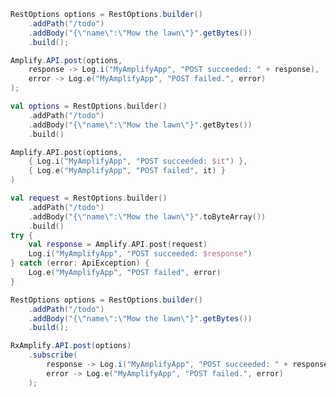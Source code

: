 <BlockSwitcher>
<Block name="Java">

```java
RestOptions options = RestOptions.builder()
    .addPath("/todo")
    .addBody("{\"name\":\"Mow the lawn\"}".getBytes())
    .build();

Amplify.API.post(options,
    response -> Log.i("MyAmplifyApp", "POST succeeded: " + response),
    error -> Log.e("MyAmplifyApp", "POST failed.", error)
);
```

</Block>
<Block name="Kotlin - Callbacks">

```kotlin
val options = RestOptions.builder()
    .addPath("/todo")
    .addBody("{\"name\":\"Mow the lawn\"}".getBytes())
    .build()

Amplify.API.post(options,
    { Log.i("MyAmplifyApp", "POST succeeded: $it") },
    { Log.e("MyAmplifyApp", "POST failed", it) }
)
```

</Block>
<Block name="Kotlin - Coroutines">

```kotlin
val request = RestOptions.builder()
    .addPath("/todo")
    .addBody("{\"name\":\"Mow the lawn\"}".toByteArray())
    .build()
try {
    val response = Amplify.API.post(request)
    Log.i("MyAmplifyApp", "POST succeeded: $response")
} catch (error: ApiException) {
    Log.e("MyAmplifyApp", "POST failed", error)
}
```

</Block>
<Block name="RxJava">

```java
RestOptions options = RestOptions.builder()
    .addPath("/todo")
    .addBody("{\"name\":\"Mow the lawn\"}".getBytes())
    .build();

RxAmplify.API.post(options)
    .subscribe(
        response -> Log.i("MyAmplifyApp", "POST succeeded: " + response),
        error -> Log.e("MyAmplifyApp", "POST failed.", error)
    );
```

</Block>
</BlockSwitcher>
